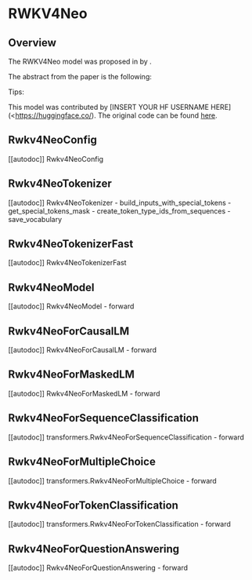 <!--Copyright 2022 The HuggingFace Team. All rights reserved.

Licensed under the Apache License, Version 2.0 (the "License"); you may not use this file except in compliance with
the License. You may obtain a copy of the License at

http://www.apache.org/licenses/LICENSE-2.0

Unless required by applicable law or agreed to in writing, software distributed under the License is distributed on
an "AS IS" BASIS, WITHOUT WARRANTIES OR CONDITIONS OF ANY KIND, either express or implied. See the License for the
specific language governing permissions and limitations under the License.
-->

# RWKV4Neo

## Overview

The RWKV4Neo model was proposed in [<INSERT PAPER NAME HERE>](<INSERT PAPER LINK HERE>)  by <INSERT AUTHORS HERE>. <INSERT SHORT SUMMARY HERE>

The abstract from the paper is the following:

*<INSERT PAPER ABSTRACT HERE>*

Tips:

<INSERT TIPS ABOUT MODEL HERE>

This model was contributed by [INSERT YOUR HF USERNAME HERE](<https://huggingface.co/<INSERT YOUR HF USERNAME HERE>). The original code can be found [here](<INSERT LINK TO GITHUB REPO HERE>).

## Rwkv4NeoConfig

[[autodoc]] Rwkv4NeoConfig


## Rwkv4NeoTokenizer

[[autodoc]] Rwkv4NeoTokenizer
    - build_inputs_with_special_tokens
    - get_special_tokens_mask
    - create_token_type_ids_from_sequences
    - save_vocabulary


## Rwkv4NeoTokenizerFast

[[autodoc]] Rwkv4NeoTokenizerFast


## Rwkv4NeoModel

[[autodoc]] Rwkv4NeoModel
    - forward


## Rwkv4NeoForCausalLM

[[autodoc]] Rwkv4NeoForCausalLM
    - forward


## Rwkv4NeoForMaskedLM

[[autodoc]] Rwkv4NeoForMaskedLM
    - forward


## Rwkv4NeoForSequenceClassification

[[autodoc]] transformers.Rwkv4NeoForSequenceClassification
    - forward

## Rwkv4NeoForMultipleChoice

[[autodoc]] transformers.Rwkv4NeoForMultipleChoice
    - forward


## Rwkv4NeoForTokenClassification

[[autodoc]] transformers.Rwkv4NeoForTokenClassification
    - forward


## Rwkv4NeoForQuestionAnswering

[[autodoc]] Rwkv4NeoForQuestionAnswering
    - forward